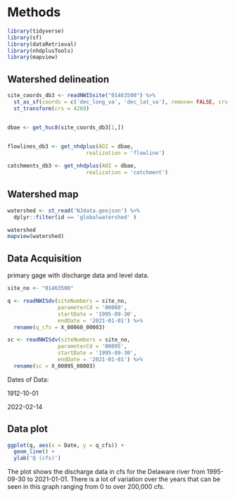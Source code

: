# Methods


```r

library(tidyverse)
library(sf)
library(dataRetrieval)
library(nhdplusTools)
library(mapview)
```


## Watershed delineation

```r
site_coords_db3 <- readNWISsite("01463500") %>%
  st_as_sf(coords = c('dec_long_va', 'dec_lat_va'), remove= FALSE, crs = 4326) %>%
  st_transform(crs = 4269)


dbae <- get_huc8(site_coords_db3[1,])


flowlines_db3 <- get_nhdplus(AOI = dbae, 
                         realization = 'flowline')
  
catchments_db3 <- get_nhdplus(AOI = dbae, 
                         realization = 'catchment') 
```


## Watershed map

```r
watershed <- st_read('NJdata.geojson') %>%
  dplyr::filter(id == 'globalwatershed' )

watershed
mapview(watershed)

```

## Data Acquisition

primary gage with discharge data and level data. 


```r
site_no <- "01463500" 

q <- readNWISdv(siteNumbers = site_no, 
                parameterCd = '00060', 
                startDate = '1995-09-30', 
                endDate = '2021-01-01') %>% 
  rename(q_cfs = X_00060_00003)

sc <- readNWISdv(siteNumbers = site_no,
                parameterCd = '00095',
                startDate = '1995-09-30', 
                endDate = '2021-01-01') %>%
  rename(sc = X_00095_00003)

```

Dates of Data:

1912-10-01

2022-02-14


## Data plot


```r
ggplot(q, aes(x = Date, y = q_cfs)) + 
  geom_line() + 
  ylab('Q (cfs)')

```


The plot shows the discharge data in cfs for the Delaware river from 1995-09-30 to 2021-01-01. There is a lot of variation over the years that can be seen in this graph ranging from 0 to over 200,000 cfs.
